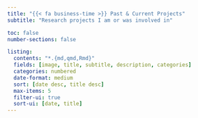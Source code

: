 ```yaml
---
title: "{{< fa business-time >}} Past & Current Projects"
subtitle: "Research projects I am or was involved in"

toc: false
number-sections: false

listing:
  contents: "*.{md,qmd,Rmd}"
  fields: [image, title, subtitle, description, categories]
  categories: numbered
  date-format: medium
  sort: [date desc, title desc]
  max-items: 5
  filter-ui: true
  sort-ui: [date, title]
---
```

